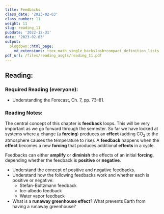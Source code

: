 ```yaml
---
title: Feedbacks
class_date: '2023-02-03'
class_number: 11
weight: 11
slug: reading_11
pubdate: '2022-12-31'
date: '2023-02-03'
output:
  blogdown::html_page:
    md_extensions: +tex_math_single_backslash+compact_definition_lists
pdf_url: /files/reading_asgts/reading_11.pdf
---
```

## Reading:

### Required Reading (everyone):

* Understanding the Forecast, Ch. 7, pp. 73--81.

### Reading Notes:

The central concept of this chapter is **feedback** loops. 
This will be very important as we go forward through the semester.
So far we have looked at systems where a change (a **forcing**) produces an 
**effect** (adding CO~2~ to the atmosphere causes the temperature to rise).
A **feedback** happens when the **effect** becomes a new **forcing** that 
produces additional **effects** in a cycle.

Feedbacks can either **amplify** or **diminish** the effects of an initial 
**forcing**, depending whether the feedback is **positive** or **negative**.

* Understand the concept of positive and negative feedbacks.
* Understand how the following feedbacks work and whether each is positive or 
  negative:
  * Stefan-Boltzmann feedback
  * Ice-albedo feedback
  * Water vapor feedback
* What is a **runaway greenhouse effect**? What prevents Earth from having a 
  runaway greenhouse?
